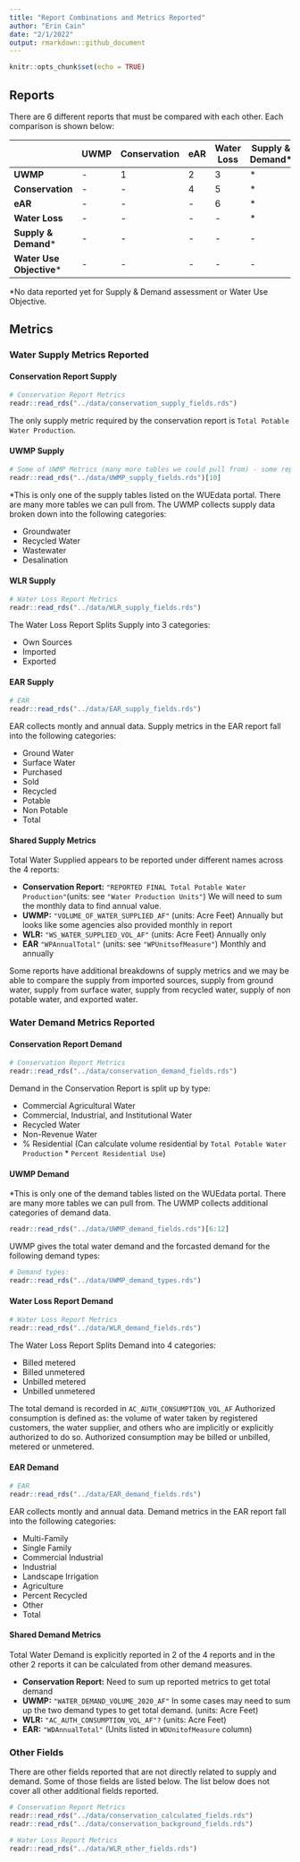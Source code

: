 ```yaml
---
title: "Report Combinations and Metrics Reported"
author: "Erin Cain"
date: "2/1/2022"
output: rmarkdown::github_document
---
```


```r
knitr::opts_chunk$set(echo = TRUE)
```

## Reports 

There are 6 different reports that must be compared with each other. Each comparison is shown below: 


|  | UWMP| Conservation| eAR| Water Loss| Supply & Demand* | Water Use Objective* | 
| -------------- | -------- | ------- | ------------ | ----------------| ---------- |---- | 
| **UWMP** | - | 1 | 2 | 3 | * | * |
| **Conservation** | - | - | 4 | 5 | * |  * | 
| **eAR** | - | - |- | 6 | * | * |
| **Water Loss** | - | - | - | - | * | * | 
| **Supply & Demand*** | - | - | - | - | - | * |
| **Water Use Objective*** | - | - | - | - | - | - |

*No data reported yet for Supply & Demand assessment or Water Use Objective. 

## Metrics

### Water Supply Metrics Reported 

#### Conservation Report Supply
```r
# Conservation Report Metrics
readr::read_rds("../data/conservation_supply_fields.rds")
```

The only supply metric required by the conservation report is `Total Potable Water Production`. 

#### UWMP Supply

```r
# Some of UWMP Metrics (many more tables we could pull from) - some reports give metrics for each month but others just have annual values.*
readr::read_rds("../data/UWMP_supply_fields.rds")[10]
```
*This is only one of the supply tables listed on the WUEdata portal. There are many more tables we can pull from. The UWMP collects supply data broken down into the following categories: 

* Groundwater 
* Recycled Water 
* Wastewater 
* Desalination 

#### WLR Supply
```r
# Water Loss Report Metrics
readr::read_rds("../data/WLR_supply_fields.rds")
```

The Water Loss Report Splits Supply into 3 categories: 

* Own Sources
* Imported
* Exported

#### EAR Supply
```r
# EAR 
readr::read_rds("../data/EAR_supply_fields.rds")
```

EAR collects montly and annual data. Supply metrics in the EAR report fall into the following categories: 

* Ground Water
* Surface Water
* Purchased 
* Sold
* Recycled
* Potable
* Non Potable 
* Total

#### Shared Supply Metrics 

Total Water Supplied appears to be reported under different names across the 4 reports: 

* **Conservation Report:** `"REPORTED FINAL Total Potable Water Production"`(units: see `"Water Production Units"`) We will need to sum the monthly data to find annual value. 
* **UWMP:** `"VOLUME_OF_WATER_SUPPLIED_AF"` (units: Acre Feet) Annually but looks like some agencies also provided monthly in report  
* **WLR:** `"WS_WATER_SUPPLIED_VOL_AF"` (units: Acre Feet) Annually only 
* **EAR** `"WPAnnualTotal"` (units: see `"WPUnitsofMeasure"`) Monthly and annually 

Some reports have additional breakdowns of supply metrics and we may be able to compare the supply from imported sources, supply from ground water, supply from surface water, supply from recycled water, supply of non potable water, and exported water. 


### Water Demand Metrics Reported 

#### Conservation Report Demand 
```r
# Conservation Report Metrics
readr::read_rds("../data/conservation_demand_fields.rds")
```

Demand in the Conservation Report is split up by type: 

* Commercial Agricultural Water
* Commercial, Industrial, and Institutional Water
* Recycled Water
* Non-Revenue Water 
* % Residential (Can calculate volume residential by `Total Potable Water Production` * `Percent Residential Use`)



#### UWMP Demand

*This is only one of the demand tables listed on the WUEdata portal. There are many more tables we can pull from. The UWMP collects additional categories of demand data. 

```r
readr::read_rds("../data/UWMP_demand_fields.rds")[6:12]
```

UWMP gives the total water demand and the forcasted demand for the following demand types: 

```r
# Demand types:
readr::read_rds("../data/UWMP_demand_types.rds")
```

#### Water Loss Report Demand 
```r
# Water Loss Report Metrics
readr::read_rds("../data/WLR_demand_fields.rds")
```

The Water Loss Report Splits Demand into 4 categories: 

* Billed metered 
* Billed unmetered 
* Unbilled metered
* Unbilled unmetered  

The total demand is recorded in `AC_AUTH_CONSUMPTION_VOL_AF` Authorized consumption is defined as: the volume of water taken by registered customers, the water supplier, and others who are implicitly or explicitly authorized to do so. Authorized consumption may be billed or unbilled, metered or unmetered.

#### EAR Demand 
```r
# EAR 
readr::read_rds("../data/EAR_demand_fields.rds")
```

EAR collects montly and annual data. Demand metrics in the EAR report fall into the following categories: 

* Multi-Family 
* Single Family
* Commercial Industrial 
* Industrial
* Landscape Irrigation 
* Agriculture 
* Percent Recycled 
* Other
* Total


#### Shared Demand Metrics

Total Water Demand is explicitly reported in 2 of the 4 reports and in the other 2 reports it can be calculated from other demand measures.

* **Conservation Report:** Need to sum up reported metrics to get total demand 
* **UWMP:** `"WATER_DEMAND_VOLUME_2020_AF"` In some cases may need to sum up the two demand types to get total demand. (units: Acre Feet)
* **WLR:** `"AC_AUTH_CONSUMPTION_VOL_AF"?` (units: Acre Feet)
* **EAR:** `"WDAnnualTotal"` (Units listed in `WDUnitofMeasure` column)

### Other Fields 

There are other fields reported that are not directly related to supply and demand. Some of those fields are listed below. The list below does not cover all other additional fields reported. 
```r
# Conservation Report Metrics
readr::read_rds("../data/conservation_calculated_fields.rds")
readr::read_rds("../data/conservation_background_fields.rds")

# Water Loss Report Metrics
readr::read_rds("../data/WLR_other_fields.rds")
```